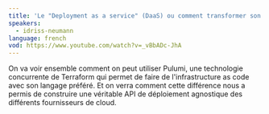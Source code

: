 ```yaml
---
title: 'Le "Deployment as a service" (DaaS) ou comment transformer son "infrastructure as code" en véritable API et produit'
speakers:
  - idriss-neumann
language: french
vod: https://www.youtube.com/watch?v=_vBbADc-JhA
---
```


On va voir ensemble comment on peut utiliser Pulumi, une technologie concurrente de Terraform qui permet de faire de l'infrastructure as code avec son 
langage préféré. Et on verra comment cette différence nous a permis de construire une véritable API de déploiement agnostique des différents fournisseurs 
de cloud.
